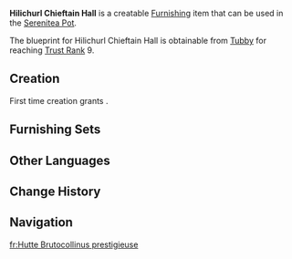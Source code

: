 {{Furnishing Infobox
|id             = 370402
|image          = Item Hilichurl Chieftain Hall.png
|category       = Building
|subcategory    = Hilichurl Style
|rarity         = 4
|adeptal_energy = 90
|load           = 290
|reduced_load   = 144
|description    = A grand hilichurl hall. The wooden stairs look fragile and unstable but have great load-bearing capabilities. They would not break even if a huge monster were to step on them with significant force.
|blueprint      = Trust Rank
|trust rank     = 9
}}
'''Hilichurl Chieftain Hall''' is a creatable [[Furnishing]] item that can be used in the [[Serenitea Pot]].

The blueprint for Hilichurl Chieftain Hall is obtainable from [[Tubby]] for reaching [[Trust Rank]] 9.

==Creation==
First time creation grants {{Item|Trust|24|x=90}}.
{{Recipe
|type = Creation
|time = 16h
|Birch Wood = 30
|sort = Birch Wood
}}

==Furnishing Sets==
{{Craft Usage}}

==Other Languages==
{{Other Languages
|en      = Hilichurl Chieftain Hall
|zhs     = 丘丘领袖大殿
|zhs_rm  = Qiūqiū Lǐngxiù Dà Diàn
|zht     = 丘丘領袖大殿
|zht_rm  = Qiūqiū Lǐngxiù Dà Diàn
|zh_tl   = 
|ja      = ヒルチャールの頭領部屋
|ja_rm   = Hiruchaaru no Touryou Heya
|ja_tl   = 
|ko      = 츄츄족 우두머리 거처
|ko_rm   = 
|ko_tl   = 
|es      = Gran salón del jefe Hilichurl
|es_tl   = Great Hall of Chief Hilichurl 
|fr      = Hutte Brutocollinus prestigieuse
|fr_tl   = Prestigious Hilichurl Hut
|ru      = Зал вождя хиличурлов
|ru_tl   = 
|th      = ห้องโถงหัวหน้า Hilichurl
|th_rm   = 
|th_tl   = 
|vi      = Doanh Trại Thủ Lĩnh Hilichurl
|vi_tl   = 
|de      = Halle des Hilichurl-Anführers
|de_tl   = Hall of the Hilichurl Leader
|id      = Aula Pemimpin Hilichurl
|id_tl   = Hilichurl Leader Hall
|pt      = Saguão do Líder Hilichurl
|pt_tl   = 
}}

==Change History==
{{Change History|1.5}}

==Navigation==
{{Furnishing Navbox/Exterior|building}}

[[fr:Hutte Brutocollinus prestigieuse]]